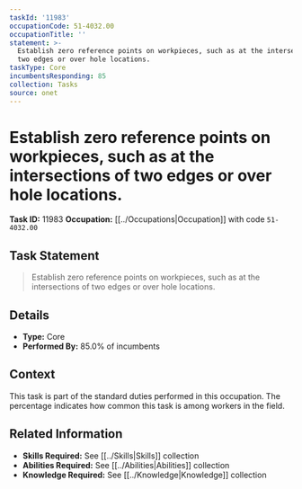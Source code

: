 ```yaml
---
taskId: '11983'
occupationCode: 51-4032.00
occupationTitle: ''
statement: >-
  Establish zero reference points on workpieces, such as at the intersections of
  two edges or over hole locations.
taskType: Core
incumbentsResponding: 85
collection: Tasks
source: onet
---
```

# Establish zero reference points on workpieces, such as at the intersections of two edges or over hole locations.

**Task ID:** 11983
**Occupation:** [[../Occupations|Occupation]] with code `51-4032.00`

## Task Statement

> Establish zero reference points on workpieces, such as at the intersections of two edges or over hole locations.

## Details

- **Type:** Core
- **Performed By:** 85.0% of incumbents

## Context

This task is part of the standard duties performed in this occupation. The percentage indicates how common this task is among workers in the field.

## Related Information

- **Skills Required:** See [[../Skills|Skills]] collection
- **Abilities Required:** See [[../Abilities|Abilities]] collection
- **Knowledge Required:** See [[../Knowledge|Knowledge]] collection
